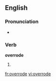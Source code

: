 ==English==

===Pronunciation===
*{{IPA|/'ovəɻɔʊd/}}

===Verb===
'''overrode'''

# {{past tense of|[[override]]}}

[[fr:overrode]]
[[vi:overrode]]